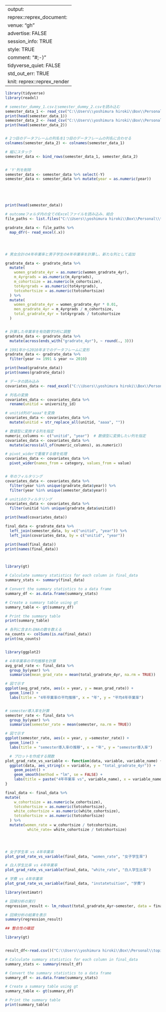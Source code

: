 



---
output:
  reprex::reprex_document:
    venue: "gh"
    advertise: FALSE
    session_info: TRUE
    style: TRUE
    comment: "#;-)"
    tidyverse_quiet: FALSE
    std_out_err: TRUE
knit: reprex::reprex_render
---

```r


library(tidyverse)
library(readxl)

# semester_dummy_1.csvとsemester_dummy_2.csvを読み込む
semester_data_1 <- read_csv("C:\\Users\\yoshimura hiroki\\Box\\Personal\\topic\\coding\\github_practice\\RA\\warmup training package\\warmup training package\\01_data\\raw\\semester_dummy\\semester_data_1.csv", col_names = TRUE,skip=1)
print(head(semester_data_1))
semester_data_2 <- read_csv("C:\\Users\\yoshimura hiroki\\Box\\Personal\\topic\\coding\\github_practice\\RA\\warmup training package\\warmup training package\\01_data\\raw\\semester_dummy\\semester_data_2.csv")
print(head(semester_data_2))


# 2つ目のデータフレームの列名を1つ目のデータフレームの列名に合わせる
colnames(semester_data_2) <- colnames(semester_data_1)

# 縦にスタック
semester_data <- bind_rows(semester_data_1, semester_data_2)


# 'Y'列を削除
semester_data <- semester_data %>% select(-Y)
semester_data <- semester_data %>% mutate(year = as.numeric(year))





print(head(semester_data))

```

```r

# outcomeフォルダ内の全てのExcelファイルを読み込み、結合
file_paths <- list.files("C:\\Users\\yoshimura hiroki\\Box\\Personal\\topic\\coding\\github_practice\\RA\\warmup training package\\warmup training package\\01_data\\raw\\outcome", full.names = TRUE, pattern = "\\.xlsx$")

gradrate_data <- file_paths %>%
  map_dfr(~ read_excel(.x))




# 男女合計の4年卒業率と男子学生の4年卒業率を計算し、新たな列として追加

gradrate_data <- gradrate_data %>%
  mutate(
    women_gradrate_4yr = as.numeric(women_gradrate_4yr),
    m_4yrgrads = as.numeric(m_4yrgrads),
    m_cohortsize = as.numeric(m_cohortsize),
    tot4yrgrads = as.numeric(tot4yrgrads),
    totcohortsize = as.numeric(totcohortsize)
  ) %>%
  mutate(
    women_gradrate_4yr = women_gradrate_4yr * 0.01,
    men_gradrate_4yr = m_4yrgrads / m_cohortsize,
    total_gradrate_4yr = tot4yrgrads / totcohortsize
  )


# 計算した卒業率を有効数字3桁に調整
gradrate_data <- gradrate_data %>%
  mutate(across(ends_with("gradrate_4yr"), ~ round(., 3)))

# 1991年から2010年までのデータフレームに変形
gradrate_data <- gradrate_data %>%
  filter(year >= 1991 & year <= 2010)

print(head(gradrate_data))
print(names(gradrate_data))
```


```r


# データの読み込み
covariates_data <- read_excel("C:\\Users\\yoshimura hiroki\\Box\\Personal\\topic\\coding\\github_practice\\RA\\warmup training package\\warmup training package\\01_data\\raw\\covariates\\covariates.xlsx")

# 列名の変換
covariates_data <- covariates_data %>%
  rename(unitid = university_id)

# unitid列の"aaaa"を変換
covariates_data <- covariates_data %>%
  mutate(unitid = str_replace_all(unitid, "aaaa", ""))

# 数値型に変換する列を指定
numeric_columns <- c("unitid", "year")  # 数値型に変換したい列を指定
covariates_data <- covariates_data %>%
  mutate(across(all_of(numeric_columns), as.numeric))

# pivot_widerで重複する値を処理
covariates_data <- covariates_data %>%
  pivot_wider(names_from = category, values_from = value)


# 年のフィルタリング
covariates_data <- covariates_data %>%
  filter(year %in% unique(gradrate_data$year)) %>%
  filter(year %in% unique(semester_data$year))

# unitidのフィルタリング
covariates_data <- covariates_data %>%
  filter(unitid %in% unique(gradrate_data$unitid))

print(head(covariates_data))


```


```r
final_data <- gradrate_data %>%
  left_join(semester_data, by =c("unitid", "year")) %>%
  left_join(covariates_data, by = c("unitid", "year"))

print(head(final_data))
print(names(final_data))



library(gt)

# Calculate summary statistics for each column in final_data
summary_stats <- summary(final_data)

# Convert the summary statistics to a data frame
summary_df <- as.data.frame(summary_stats)

# Create a summary table using gt
summary_table <- gt(summary_df)

# Print the summary table
print(summary_table)

```




```r


# 各列に含まれるNAの数を数える
na_counts <- colSums(is.na(final_data))
print(na_counts)


library(ggplot2)

# 4年卒業率の平均推移を計算
avg_grad_rate <- final_data %>%
  group_by(year) %>%
  summarise(mean_grad_rate = mean(total_gradrate_4yr, na.rm = TRUE))

# 図で示す
ggplot(avg_grad_rate, aes(x = year, y = mean_grad_rate)) +
  geom_line() +
  labs(title = "4年卒業率の平均推移", x = "年", y = "平均4年卒業率")


# semester導入率を計算
semester_rate <- final_data %>%
  group_by(year) %>%
  summarise(semester_rate = mean(semester, na.rm = TRUE))

# 図で示す
ggplot(semester_rate, aes(x = year, y =semester_rate)) +
  geom_line() +
  labs(title = "semester導入率の推移", x = "年", y = "semester導入率")

```


```r








  # プロットを作成する関数
plot_grad_rate_vs_variable <- function(data, variable, variable_name) {
  ggplot(data, aes_string(x = variable, y = "total_gradrate_4yr")) +
    geom_point() +
    geom_smooth(method = "lm", se = FALSE) +
    labs(title = paste("4年卒業率 vs", variable_name), x = variable_name, y = "4年卒業率")
}

final_data <- final_data %>%
mutate(
    w_cohortsize = as.numeric(w_cohortsize),
    totcohortsize = as.numeric(totcohortsize),
    white_cohortsize = as.numeric(white_cohortsize),
    totcohortsize = as.numeric(totcohortsize)
  ) %>%
  mutate(women_rate = w_cohortsize / totcohortsize,
          white_rate= white_cohortsize / totcohortsize)
         




```



```r


# 女子学生率 vs 4年卒業率
plot_grad_rate_vs_variable(final_data, "women_rate", "女子学生率")


```


```r

# 白人学生比率 vs 4年卒業率
plot_grad_rate_vs_variable(final_data, "white_rate", "白人学生比率")


```

```r

# 学費 vs 4年卒業率
plot_grad_rate_vs_variable(final_data, "instatetuition", "学費")


```



```r
library(estimatr)

# 回帰分析の実行
regression_result <- lm_robust(total_gradrate_4yr~semester, data = final_data)

# 回帰分析の結果を表示
summary(regression_result)


```




```r

## 整合性の確認

library(gt)


result_df<-read.csv()("C:\\Users\\yoshimura hiroki\\Box\\Personal\\topic\\coding\\github_practice\\RA\\warmup training package\\01_data\\intermediate\\master.csv")

# Calculate summary statistics for each column in final_data
summary_stats <- summary(result_df)

# Convert the summary statistics to a data frame
summary_df <- as.data.frame(summary_stats)

# Create a summary table using gt
summary_table <- gt(summary_df)

# Print the summary table
print(summary_table)


```










